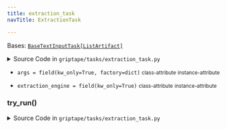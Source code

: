 ```yaml
---
title: extraction_task
navTitle: ExtractionTask

---
```


<span id="griptape.tasks.extraction_task.ExtractionTask"></span>

Bases:
 [`BaseTextInputTask[ListArtifact]`](./#griptape.tasks.BaseTextInputTask "BaseTextInputTask (griptape.tasks.BaseTextInputTask)")

<details><summary>Source Code in <code>griptape&#47;tasks&#47;extraction_task.py</code></summary>

```python
@define
class ExtractionTask(BaseTextInputTask[ListArtifact]):
    extraction_engine: BaseExtractionEngine = field(kw_only=True)
    args: dict = field(kw_only=True, factory=dict)

    def try_run(self) -> ListArtifact:
        return self.extraction_engine.extract_artifacts(ListArtifact([self.input]), rulesets=self.rulesets, **self.args)
```

</details>

-   `args = field(kw_only=True, factory=dict)` <small>class-attribute</small> <small>instance-attribute</small>  <span id="griptape.tasks.extraction_task.ExtractionTask.args"></span> 

-   `extraction_engine = field(kw_only=True)` <small>class-attribute</small> <small>instance-attribute</small>  <span id="griptape.tasks.extraction_task.ExtractionTask.extraction_engine"></span> 

<span id="griptape.tasks.extraction_task.ExtractionTask.try_run"></span>

### try_run()

<details><summary>Source Code in <code>griptape&#47;tasks&#47;extraction_task.py</code></summary>

```python
def try_run(self) -> ListArtifact:
    return self.extraction_engine.extract_artifacts(ListArtifact([self.input]), rulesets=self.rulesets, **self.args)
```

</details>
